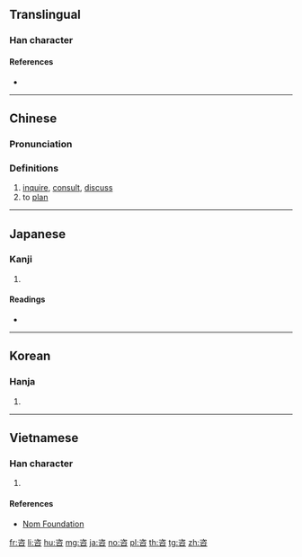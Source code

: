 {{also|谘}}
==Translingual==

===Han character===
{{Han char|rn=30|rad=口|as=06|sn=9|four=37608|canj=IOR,MOR|ids=⿱次口}}

====References====
* {{Han ref|kx=0186.110|dkj=03538|dj=0405.320|hdz=10621.040|uh=54A8|ud=21672|bh=AB74|bd=43892}}

----

==Chinese==
{{zh-forms}}

===Pronunciation===
{{zh-pron
|m=zī
|c=zi1
|mc=y
|oc=y
|ma=
|cat=v
}}

===Definitions===
# [[inquire]], [[consult]], [[discuss]]
# to [[plan]]

----

==Japanese==

===Kanji===
{{ja-kanji|grade=|rs=口06}}

# {{defn|lang=ja|sort=口06}}

====Readings====
* {{ja-readings|on=[[し]] (shi)|kun=[[はかる]] (hakaru), [[あう]] (au)}}

----

==Korean==

===Hanja===
{{ko-hanja|hangeul=자|rv=ja|mr=cha}}

# {{defn|lang=ko|sort=口06}}

----

==Vietnamese==

===Han character===
{{vi-readings|rs=口06| hanviet = [[tư]], [[ti]]}}

# {{defn|lang=vi|sort=口06}}

====References====
*[http://nomfoundation.org/common/nom_details.php?codepoint=54a8 Nom Foundation]

[[fr:咨]]
[[li:咨]]
[[hu:咨]]
[[mg:咨]]
[[ja:咨]]
[[no:咨]]
[[pl:咨]]
[[th:咨]]
[[tg:咨]]
[[zh:咨]]